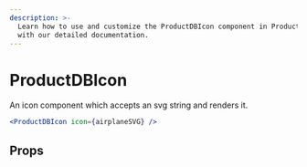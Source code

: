 ```yaml
---
description: >-
  Learn how to use and customize the ProductDBIcon component in ProductDB's React UI Kit
  with our detailed documentation.
---
```


# ProductDBIcon

An icon component which accepts an svg string and renders it.

```jsx live
<ProductDBIcon icon={airplaneSVG} />
```

## Props

<PropsTable of="productdb-icon" />

<head>
  <title>React UI Kit ProductDBIcon</title>
</head>
